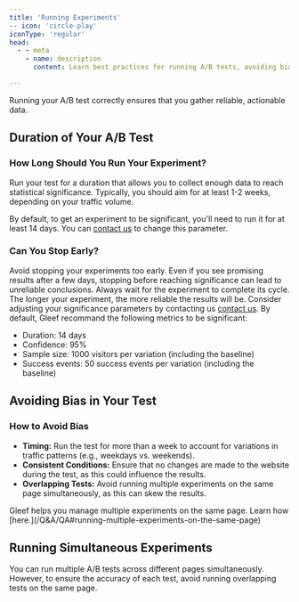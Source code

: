 ```yaml
---
title: 'Running Experiments'
-- icon: 'circle-play'
iconType: 'regular'
head:
  - - meta
    - name: description
      content: Learn best practices for running A/B tests, avoiding bias, and ensuring statistically significant results.

---
```


Running your A/B test correctly ensures that you gather reliable, actionable data.

## Duration of Your A/B Test

### How Long Should You Run Your Experiment?
Run your test for a duration that allows you to collect enough data to reach statistical significance. Typically, you should aim for at least 1-2 weeks, depending on your traffic volume.

<Info>By default, to get an experiment to be significant, you'll need to run it for at least 14 days. You can [contact us](mailto:support@gleef.eu) to change this parameter.</Info>

### Can You Stop Early?
Avoid stopping your experiments too early. Even if you see promising results after a few days, stopping before reaching significance can lead to unreliable conclusions. Always wait for the experiment to complete its cycle.
The longer your experiment, the more reliable the results will be. Consider adjusting your significance parameters by contacting us [contact us](mailto:support@gleef.eu). By default, Gleef recommand the following metrics to be significant:
- Duration: 14 days
- Confidence: 95%
- Sample size: 1000 visitors per variation (including the baseline)
- Success events: 50 success events per variation (including the baseline)

## Avoiding Bias in Your Test

### How to Avoid Bias
- **Timing:** Run the test for more than a week to account for variations in traffic patterns (e.g., weekdays vs. weekends).
- **Consistent Conditions:** Ensure that no changes are made to the website during the test, as this could influence the results.
- **Overlapping Tests:** Avoid running multiple experiments on the same page simultaneously, as this can skew the results.

<Tip>
    Gleef helps you manage multiple experiments on the same page. Learn how [here.](/Q&A/QA#running-multiple-experiments-on-the-same-page)
</Tip>

## Running Simultaneous Experiments

You can run multiple A/B tests across different pages simultaneously. However, to ensure the accuracy of each test, avoid running overlapping tests on the same page.